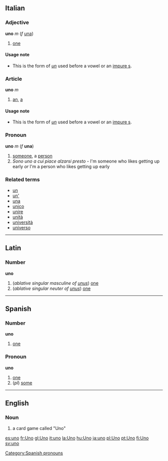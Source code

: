 ==Italian==
===Adjective===
'''uno''' ''m'' (''f'' [[una#Italian|una]])

# [[one]]

====Usage note====
*This is the form of ''[[un#Italian|un]]'' used before a vowel or an [[impure s]].

===Article===
'''uno''' ''m''

#[[an]], [[a]]

====Usage note====
*This is the form of ''[[un#Italian|un]]'' used before a vowel or an [[impure s]].

===Pronoun===
'''uno''' ''m'' (''f'' '''una''')

#[[someone]], a [[person]]
#''Sono uno a cui piace alzarsi presto'' - I'm someone who likes getting up early ''or'' I'm a person who likes getting up early

===Related terms===
*[[un]]
*[[un']]
*[[una]]
*[[unico]]
*[[unire]]
*[[unità]]
*[[università]]
*[[universo]]

----
==Latin==
===Number===
'''uno'''

#(''ablative singular masculine of [[unus]]'') [[one]]
#(''ablative singular neuter of [[unus]]'') [[one]]

----
==Spanish==
===Number===
'''uno'''
#[[one]]

=== Pronoun ===
'''uno'''
# [[one]]
# (''pl'') [[some]] 
[[Category:Spanish pronouns]]
----
==English==
===Noun===
#a card game called "Uno"

[[es:uno]]
[[fr:Uno]]
[[gl:Uno]]
[[it:uno]]
[[la:Uno]]
[[hu:Uno]]
[[ja:uno]]
[[pl:Uno]]
[[pt:Uno]]
[[fi:Uno]]
[[sv:uno]]